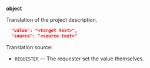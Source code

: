 **object**

Translation of the project description.

```json
  "value": "<target text>",
  "source": "<source text>"
```

Translation source:

- `REQUESTER` — The requester set the value themselves.